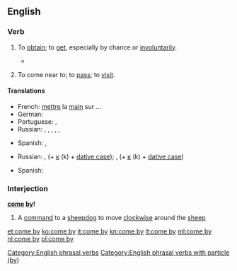 ==English==

===Verb===
{{en-verb|head=[[to]] [[come]] [[by]]|comes by|coming by|came by}}

# {{context|transitive|lang=en}} To [[obtain]]; to [[get]], especially by chance or [[involuntarily]].
#: {{usex|lang=en|Somehow he '''came by''' a substantial fortune.}}
#: {{usex|lang=en|A loyal friend is hard to '''come by'''.}}
#*{{quote-book|year=1879|author={{w|Richard Jefferies}}|title=[http://gutenberg.org/ebooks/13730 The Amateur Poacher]|chapter=1
|passage=They burned the old gun that used to stand in the dark corner up in the garret, close to the stuffed fox that always grinned so fiercely. Perhaps the reason why he seemed in such a ghastly rage was that he did not '''come by''' his death fairly. Otherwise his pelt would not have been so perfect.}}
# {{context|intransitive|lang=en}} To come near to; to [[pass]]; to [[visit]].
#: {{usex|lang=en|Your beau '''came by''' while you were shopping.}}

====Translations====
{{trans-top|to get (''trans.'')}}
* French: [[mettre]] la [[main]] sur ...
* German: {{t+|de|bekommen}}
* Portuguese: {{t+|pt|encontrar}}, {{t+|pt|pilhar}}
* Russian: {{t+|ru|добывать|impf|tr=dobyvát’}}, {{t+|ru|добыть|pf|tr=dobýt’}}, {{t+|ru|доставать|impf|tr=dostavát’}}, {{t+|ru|достать|pf|tr=dostát’}}, {{t+|ru|получать|impf|tr=polučát’}}, {{t+|ru|получить|pf|tr=polučít’}}
{{trans-mid}}
* Spanish: {{t+|es|encontrar}}, {{t+|es|hallar}}
{{trans-bottom}}

{{trans-top|to pass or visit (''intrans.'')}}
* Russian: {{t+|ru|заходить|tr=zaxodít'}} {{impf}},  {{t+|ru|зайти|tr=zajtí}} {{pf.}} (+ [[к]] (k) + [[dative case]]);  {{t+|ru|заглядывать|tr=zagljádyvat'}} {{impf}},  {{t+|ru|заглянуть|tr=zagljanút'}} {{pf.}} (+ [[к]] (k) + [[dative case]])
{{trans-mid}}
* Spanish: {{t+|es|visitar}}
{{trans-bottom}}

===Interjection===
'''[[come]] [[by]]!'''

# A [[command]] to a [[sheepdog]] to move [[clockwise]] around the [[sheep]]

[[Category:English phrasal verbs]]
[[Category:English phrasal verbs with particle (by)]]

[[et:come by]]
[[ko:come by]]
[[it:come by]]
[[kn:come by]]
[[lt:come by]]
[[ml:come by]]
[[nl:come by]]
[[pl:come by]]